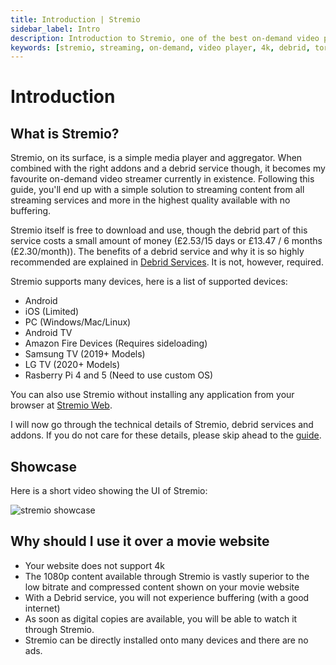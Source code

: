 ```yaml
---
title: Introduction | Stremio
sidebar_label: Intro
description: Introduction to Stremio, one of the best on-demand video players available.
keywords: [stremio, streaming, on-demand, video player, 4k, debrid, torrenting, streaming service, addons, media player, streamer, streaming service, movies, tv shows, streaming service, streaming app, streaming device, streaming platform, movie website, free movie, stremio guide]
---
```

# Introduction

## What is Stremio?

Stremio, on its surface, is a simple media player and aggregator. 
When combined with the right addons and a debrid service though, it becomes my favourite on-demand video streamer currently in existence. 
Following this guide, you'll end up with a simple solution to streaming content from all streaming services and more in the highest quality available with no buffering.

Stremio itself is free to download and use, though the debrid part of this service costs a small amount of money (£2.53/15 days or £13.47 / 6 months (£2.30/month)). 
The benefits of a debrid service and why it is so highly recommended are explained in [Debrid Services](technical-details#debrid-services). 
It is not, however, required.

Stremio supports many devices, here is a list of supported devices:

- Android
- iOS (Limited) 
- PC (Windows/Mac/Linux)
- Android TV
- Amazon Fire Devices (Requires sideloading)
- Samsung TV (2019+ Models)
- LG TV (2020+ Models)
- Rasberry Pi 4 and 5 (Need to use custom OS)


You can also use Stremio without installing any application from your browser at [Stremio Web](https://web.stremio.com/).

I will now go through the technical details of Stremio, debrid services and addons. If you do not care for these details, please skip ahead to the [guide](guide).
## Showcase 

Here is a short video showing the UI of Stremio: 

![stremio showcase](./img/stremio_showcase.gif)

## Why should I use it over a movie website

- Your website does not support 4k
- The 1080p content available through Stremio is vastly superior to the low bitrate and compressed content shown on your movie website
- With a Debrid service, you will not experience buffering (with a good internet)
- As soon as digital copies are available, you will be able to watch it through Stremio.
- Stremio can be directly installed onto many devices and there are no ads.

